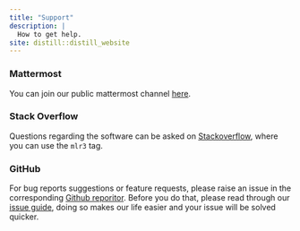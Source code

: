 ```yaml
---
title: "Support"
description: |
  How to get help.
site: distill::distill_website
---
```


### Mattermost

You can join our public mattermost channel [here](https://lmmisld-lmu-stats-slds.srv.mwn.de/mlr_invite/).

### Stack Overflow

Questions regarding the software can be asked on [Stackoverflow](https://stackoverflow.com), where
you can use the `mlr3` tag.

### GitHub

For bug reports suggestions or feature requests, please raise an issue in the corresponding
[Github reporitor](https://github.com/mlr-org). Before you do that, please read through our
[issue guide](), doing so makes our life easier and your issue will be solved quicker.

